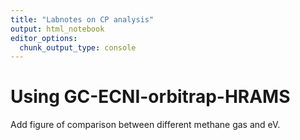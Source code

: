 ```yaml
---
title: "Labnotes on CP analysis"
output: html_notebook
editor_options: 
  chunk_output_type: console
---
```



# Using GC-ECNI-orbitrap-HRAMS

Add figure of comparison between different methane gas and eV.
